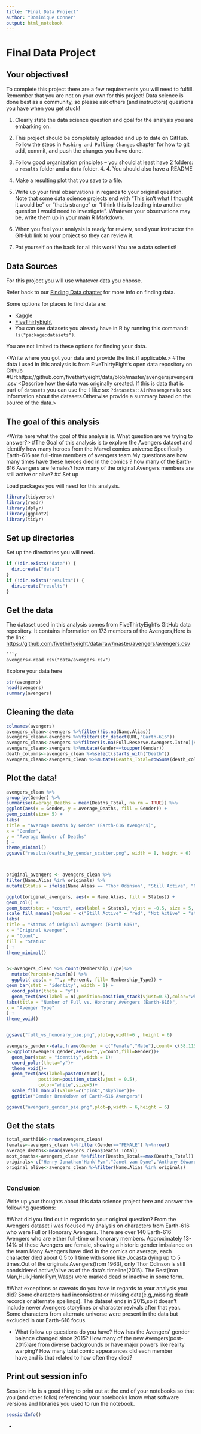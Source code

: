 ```yaml
---
title: "Final Data Project"
author: "Dominique Conner"
output: html_notebook
---
```


# Final Data Project

## Your objectives!

To complete this project there are a few requirements you will need to fulfill. Remember that you are not on your own for this project! Data science is done best as a community, so please ask others (and instructors) questions you have when you get stuck!

1. Clearly state the data science question and goal for the analysis you are embarking on.

2. This project should be completely uploaded and up to date on GitHub. Follow the steps in `Pushing and Pulling Changes` chapter for how to git add, commit, and push the changes you have done.

3. Follow good organization principles -- you should at least have 2 folders: a `results` folder and a `data` folder. 4. 4. You should also have a README

5. Make a resulting plot that you save to a file.

6. Write up your final observations in regards to your original question. Note that some data science projects end with "This isn't what I thought it would be" or "that's strange" or "I think this is leading into another question I would need to investigate". Whatever your observations may be, write them up in your main R Markdown.

7. When you feel your analysis is ready for review, send your instructor the GitHub link to your project so they can review it.

8. Pat yourself on the back for all this work! You are a data scientist!

## Data Sources

For this project you will use whatever data you choose.

Refer back to our [Finding Data chapter](https://datatrail-jhu.github.io/DataTrail/finding-data.html) for more info on finding data.

Some options for places to find data are:

- [Kaggle](https://datatrail-jhu.github.io/DataTrail/finding-data.html#kaggle)
- [FiveThirtyEight](https://datatrail-jhu.github.io/DataTrail/finding-data.html#fivethirtyeight-data)
- You can see datasets you already have in R by running this command: `ls("package:datasets")`.

You are not limited to these options for finding your data.

<Write where you got your data and provide the link if applicable.>
#The data i used in this analysis  is from FiveThirtyEight's open data repository on Github
#Url:https://github.com/fivethirtyeight/data/blob/master/avengers/avengers.csv 
<Describe how the data was originally created. If this is data that is part of `datasets` you can use the `?` like so: ` ?datasets::AirPassengers` to see information about the datasets.Otherwise provide a summary based on the source of the data.>

## The goal of this analysis

<Write here what the goal of this analysis is. What question are we trying to answer?>
#The Goal of this analysis is to explore the Avengers dataset and identify how many heroes from the Marvel comics universe Specifically Earth-616 are full-time members of avengers team.My questions are how many times have these heroes died in the comics ? how many of the Earth-616 Avengers are females? how many of the original Avengers members are still active or alive?
## Set up

Load packages you will need for this analysis.

```r
library(tidyverse)
library(readr)
library(dplyr)
library(ggplot2)
library(tidyr)
```

## Set up directories

Set up the directories you will need.

```r
if (!dir.exists("data")) {
  dir.create("data")
}
if (!dir.exists("results")) {
  dir.create("results")
}
```


## Get the data

The dataset used in this analysis comes from FiveThirtyEight’s GitHub data repository. It contains information on 173 members of the Avengers,Here is the link:
[https://github.com/fivethirtyeight/data/raw/master/avengers/avengers.csv](https://github.com/fivethirtyeight/data/raw/master/avengers/avengers.csv)


```
```r
avengers<-read.csv("data/avengers.csv")
```

Explore your data here

```r
str(avengers)
head(avengers)
summary(avengers)
```

## Cleaning the data


```r
colnames(avengers)
avengers_clean<-avengers %>%filter(!is.na(Name.Alias))
avengers_clean<-avengers %>%filter(str_detect(URL,"Earth-616"))
avengers_clean<-avengers %>%filter(is.na(Full.Reserve.Avengers.Intro)|Honorary=="YES")
avengers_clean<-avengers %>%mutate(Gender==toupper(Gender))
death_columns<-avengers_clean %>%select(starts_with("Death"))
avengers_clean<-avengers_clean %>%mutate(Deaths_Total=rowSums(death_columns=="YES",na.rm=TRUE))
```

## Plot the data!

```r
avengers_clean %>%
group_by(Gender) %>%
summarise(Average_Deaths = mean(Deaths_Total, na.rm = TRUE)) %>%
ggplot(aes(x = Gender, y = Average_Deaths, fill = Gender)) +
geom_point(size= 5) +
labs(
title = "Average Deaths by Gender (Earth-616 Avengers)",
x = "Gender",
y = "Average Number of Deaths"
) +
theme_minimal()
ggsave("results/deaths_by_gender_scatter.png", width = 8, height = 6)



original_avengers <- avengers_clean %>%
filter(Name.Alias %in% originals) %>%
mutate(Status = ifelse(Name.Alias == "Thor Odinson", "Still Active", "Not Active"))

ggplot(original_avengers, aes(x = Name.Alias, fill = Status)) +
geom_col() +
geom_text(stat = "count", aes(label = Status), vjust = -0.5, size = 5, color = "black") +
scale_fill_manual(values = c("Still Active" = "red", "Not Active" = "steelblue")) +
labs(
title = "Status of Original Avengers (Earth-616)",
x = "Original Avenger",
y = "Count",
fill = "Status"
) +
theme_minimal()


p<-avengers_clean %>% count(Membership_Type)%>%
  mutate(Percent=n/sum(n)) %>%
  ggplot( aes(x = "",y =Percent, fill= Membership_Type)) +
geom_bar(stat = "identity", width = 1) +
  coord_polar(theta = "y")+
  geom_text(aes(label = n),position=position_stack(vjust=0.5),color="white",size =5)+
labs(title = "Number of Full vs. Honorary Avengers (Earth-616)",
x = "Avenger Type"
) +
theme_void()


ggsave("full_vs_honorary_pie.png",plot=p,width=6 , height = 6)

avengers_gender<-data.frame(Gender = c("Female","Male"),count= c(58,115))
p<-ggplot(avengers_gender,aes(x="",y=count,fill=Gender))+
  geom_bar(stat = "identity",width = 1)+
  coord_polar(theta="y")+
  theme_void()+
  geom_text(aes(label=paste0(count)),
            position=position_stack(vjust = 0.5),
            color="white",size=5)+
  scale_fill_manual(values=c("pink","skyblue"))+
  ggtitle("Gender Breakdown of Earth-616 Avengers")

ggsave("avengers_gender_pie.png",plot=p,width = 6,height = 6)
```
## Get the stats
```r
total_earth616<-nrow(avengers_clean)
females<-avengers_clean %>%filter(Gender=="FEMALE") %>%nrow()
average_deaths<-mean(avengers_clean$Deaths_Total)
most_deaths<-avengers_clean %>%filter(Deaths_Total==max(Deaths_Total)) %>%select(Name.Alias,Deaths_Total)
originals<-c("Henry Jonathan'Hank'Pym","Janet van Dyne","Anthony Edward'Tony'Stark","Robert Bruce Banner","Thor Odinson")
original_alive<-avengers_clean %>%filter(Name.Alias %in% originals)



```


### Conclusion

Write up your thoughts about this data science project here and answer the following questions:

#What did you find out in regards to your original question?
From the Avengers dataset i was focused my analysis on characters from Earth-616 who were Full or Honorary Avengers.
There are over 140 Earth-616 Avengers who are either full-time or honorary members.
Approximately 13-14% of these Avengers are female, showing a historic gender imbalance on the team.Many Avengers have died in the comics on average, each character died about 0.5 to 1 time with some like Jocasta dying up to 5 times.Out of the originals Avengers(from 1963),
only Thor Odinson is still condsidered active/alive as of the data's timeline(2015).
The Rest(Iron Man,Hulk,Hank Pym,Wasp) were marked dead or inactive in some form.

#What exceptions or caveats do you have in regards to your analysis you did?
Some characters had inconsistent or missing data(e.g,,missing death records or alternate spellings). The dataset ends in 2015,so it doesn't include newer Avengers storylines or character revivals after that year. Some characters from alternate universe were present
in the data but excluded in our Earth-616 focus.





- What follow up questions do you have?
How has the Avengers' gender balance changed since 2015?
How many of the new Avengers(post-2015)are from diverse backgrounds or have major powers like reality warping?
How many total comic appearances did each member have,and is that related to how often they died?








## Print out session info

Session info is a good thing to print out at the end of your notebooks so that you (and other folks) referencing your notebooks know what software versions and libraries you used to run the notebook.

```r
sessionInfo()
```







-











